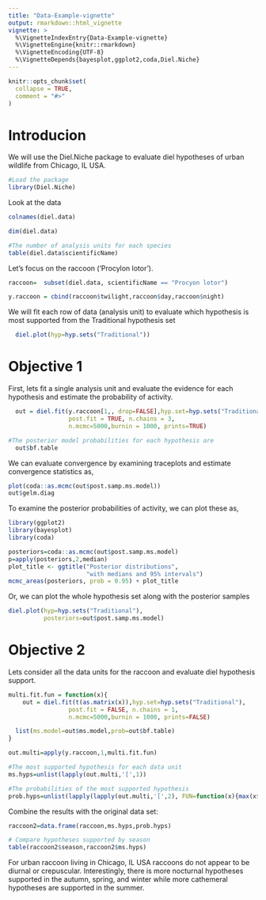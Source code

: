 ```yaml
---
title: "Data-Example-vignette"
output: rmarkdown::html_vignette
vignette: >
  %\VignetteIndexEntry{Data-Example-vignette}
  %\VignetteEngine{knitr::rmarkdown}
  %\VignetteEncoding{UTF-8}
  %\VignetteDepends{bayesplot,ggplot2,coda,Diel.Niche}
---
```


```r
knitr::opts_chunk$set(
  collapse = TRUE,
  comment = "#>"
)
```

# Introducion

We will use the Diel.Niche package to evaluate diel hypotheses of urban wildlife from Chicago, IL USA.

```r
#Load the package
library(Diel.Niche)
```

Look at the data
```r
colnames(diel.data)

dim(diel.data)

#The number of analysis units for each species
table(diel.data$scientificName)

```

Let's focus on the raccoon ('Procylon lotor').

```r
raccoon=  subset(diel.data, scientificName == "Procyon lotor")

y.raccoon = cbind(raccoon$twilight,raccoon$day,raccoon$night)

```

We will fit each row of data (analysis unit) to evaluate which hypothesis is most supported from the Traditional hypothesis set

```r
  diel.plot(hyp=hyp.sets("Traditional"))
```

# Objective 1

First, lets fit a single analysis unit and evaluate the evidence for each hypothesis and estimate the probability of activity.

```r
  out = diel.fit(y.raccoon[1,, drop=FALSE],hyp.set=hyp.sets("Traditional"),
                 post.fit = TRUE, n.chains = 3,
                 n.mcmc=5000,burnin = 1000, prints=TRUE)

#The posterior model probabilities for each hypothesis are
  out$bf.table
```

We can evaluate convergence by examining traceplots and estimate convergence statistics as,

```r
plot(coda::as.mcmc(out$post.samp.ms.model))
out$gelm.diag
```

To examine the posterior probabilities of activity, we can plot these as,

```r
library(ggplot2)
library(bayesplot)
library(coda)

posteriors=coda::as.mcmc(out$post.samp.ms.model)
p=apply(posteriors,2,median)
plot_title <- ggtitle("Posterior distributions",
                      "with medians and 95% intervals")
mcmc_areas(posteriors, prob = 0.95) + plot_title

```

Or, we can plot the whole hypothesis set along with the posterior samples

```r
diel.plot(hyp=hyp.sets("Traditional"),
          posteriors=out$post.samp.ms.model)
```

# Objective 2

Lets consider all the data units for the raccoon and evaluate diel hypothesis support.


```r

multi.fit.fun = function(x){
    out = diel.fit(t(as.matrix(x)),hyp.set=hyp.sets("Traditional"),
                 post.fit = FALSE, n.chains = 1,
                 n.mcmc=5000,burnin = 1000, prints=FALSE)

  list(ms.model=out$ms.model,prob=out$bf.table)
}

out.multi=apply(y.raccoon,1,multi.fit.fun)

#The most supported hypothesis for each data unit
ms.hyps=unlist(lapply(out.multi,'[',1))

#The probabilities of the most supported hypothesis
prob.hyps=unlist(lapply(lapply(out.multi,'[',2), FUN=function(x){max(x$prob[,2])}))

```


Combine the results with the original data set:


```r
raccoon2=data.frame(raccoon,ms.hyps,prob.hyps)

# Compare hypotheses supported by season
table(raccoon2$season,raccoon2$ms.hyps)

```

For urban raccoon living in Chicago, IL USA raccoons do not appear to be diurnal or crepuscular. Interestingly, there is more nocturnal hypotheses supported in the autumn, spring, and winter while more cathemeral hypotheses are supported in the summer. 